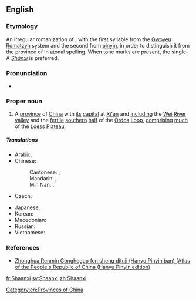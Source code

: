 {{also|Shanxi}}
==English==
{{wikipedia}}

===Etymology===
An irregular romanization of {{etyl|zh|en}} {{m|zh|陝西||[Land] [[west|West]] of the [[Shan]] [[pass|Pass]]|tr=Shǎnxī}}, with the first syllable from the [[Gwoyeu Romatzyh]] system and the second from [[pinyin]], in order to distinguish it from the province of {{m|zh|山西||[Land] [[west|West]] of the [Taihang] [[mountain|Mountains]]|tr=Shānxī}} in atonal spelling. When tone marks are present, the single-A ''[[Shǎnxī]]'' is preferred.

===Pronunciation===
* {{IPA|/ʃɑːnˈʃiː/|/ˈʃænˈʃiː/|lang=en}}

===Proper noun===
{{en-proper noun}}

# A [[province]] of [[China]] with [[its]] [[capital]] at [[Xi'an]] and [[including]] the [[Wei]] [[river|River]] [[valley]] and the [[fertile]] [[southern]] [[half]] of the [[Ordos]] [[loop|Loop]], [[comprising]] [[much]] of the [[Loess Plateau]].

=====Translations=====
{{trans-top|province of China}}
* Arabic: {{t|ar|شَانْشِي|m|tr=šanšī}}
* Chinese:
*: Cantonese: {{t|yue|陝西|sc=Hani}}, {{t|yue|陕西|tr=sim2 sai1|sc=Hani}}
*: Mandarin: {{t+|cmn|陝西|sc=Hani}}, {{t+|cmn|陕西|tr=Shǎnxī|sc=Hani}}
*: Min Nan: {{t|nan|陝西|sc=Hani}}, {{t|nan|陕西|tr=Siám-sai|sc=Hani}}
* Czech: {{t|cs|Šen-si}}
{{trans-mid}}
* Japanese: {{t|ja|陝西|tr=せんせい, Sensei}}
* Korean: {{t|ko|산시|tr=Sansi|sc=Hang}}
* Macedonian: {{t|mk|Шенсји|tr=Šénsji|sc=Cyrl}}
* Russian: {{t|ru|Шэньси́|f}} {{qualifier|indeclinable}}
* Vietnamese: {{t|vi|Thiểm Tây}}
{{trans-bottom}}

===References===
* [http://www.paragonbook.com/html/browsesubj/fullcitation.cfm?item=35277 Zhonghua Renmin Gongheguo fen sheng dituji (Hanyu Pinyin ban) (Atlas of the People's Republic of China (Hanyu Pinyin edition)]



[[Category:en:Provinces of China]]

[[fr:Shaanxi]]
[[sv:Shaanxi]]
[[zh:Shaanxi]]